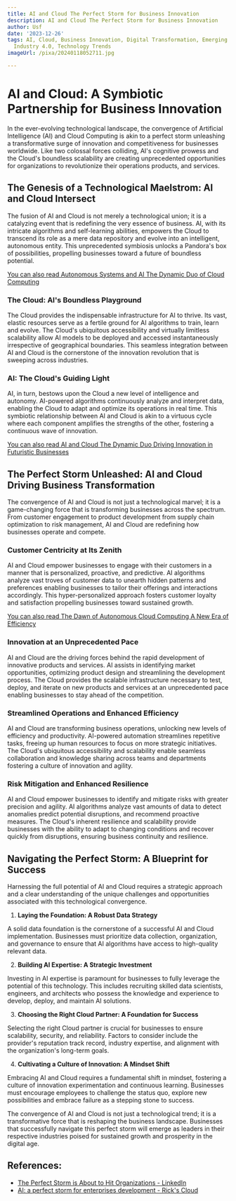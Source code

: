 ```yaml
---
title: AI and Cloud The Perfect Storm for Business Innovation
description: AI and Cloud The Perfect Storm for Business Innovation
author: Usf
date: '2023-12-26'
tags: AI, Cloud, Business Innovation, Digital Transformation, Emerging Technologies,
  Industry 4.0, Technology Trends
imageUrl: /pixa/20240118052711.jpg

---
```

# AI and  Cloud: A Symbiotic Partnership for Business  Innovation

In the ever-evolving technological landscape, the convergence  of Artificial Intelligence (AI) and Cloud Computing is  akin to a perfect storm unleashing  a  transformative surge  of innovation and competitiveness for businesses worldwide. Like two colossal forces colliding, AI's cognitive prowess and the Cloud's boundless scalability are creating unprecedented opportunities for organizations to revolutionize their  operations products, and services.

## The  Genesis of a Technological Maelstrom: AI and Cloud Intersect

The  fusion of AI and Cloud is not merely a technological union; it is a  catalyzing event that is redefining  the very essence of business. AI, with its intricate algorithms and self-learning abilities, empowers the Cloud to transcend its role as a mere data repository and evolve  into an intelligent, autonomous entity.  This unprecedented symbiosis unlocks a Pandora's box of possibilities, propelling businesses toward a future of boundless potential.

[You can also  read Autonomous  Systems  and AI  The Dynamic Duo of Cloud Computing](Autonomous%20Systems%20and%20AI%20The%20Dynamic%20Duo%20of%20Cloud%20Computing)


### The Cloud: AI's Boundless Playground

The Cloud provides the indispensable infrastructure for AI to thrive.  Its vast, elastic resources serve as a fertile ground for AI algorithms to train, learn and evolve. The Cloud's ubiquitous accessibility and virtually limitless scalability allow AI models to  be deployed and accessed instantaneously irrespective of geographical boundaries. This seamless integration between AI and Cloud is the cornerstone of the innovation revolution that is sweeping across industries.

###  AI: The  Cloud's  Guiding  Light

AI, in turn, bestows upon the Cloud a new level of intelligence and autonomy. AI-powered algorithms continuously analyze and interpret data, enabling the Cloud to adapt and optimize its operations in real time. This symbiotic relationship between AI and Cloud is akin to a virtuous cycle where each component amplifies the strengths of the other,  fostering a continuous  wave  of innovation.

[You can also  read AI and Cloud The Dynamic Duo Driving Innovation in Futuristic  Businesses](AI%20and%20Cloud%20The%20Dynamic%20Duo%20Driving%20Innovation%20in%20Futuristic%20Businesses)


## The Perfect Storm Unleashed: AI and Cloud Driving Business Transformation

The convergence of AI and Cloud is not just  a  technological marvel; it is a game-changing force that is transforming businesses across the spectrum.  From customer engagement to product development from supply chain optimization to risk management, AI and Cloud are redefining how businesses operate and compete.

### Customer Centricity at Its Zenith

AI and Cloud empower businesses  to engage with their customers in a manner that is personalized, proactive, and predictive. AI  algorithms analyze vast troves  of customer data to unearth hidden patterns and preferences enabling businesses to tailor their  offerings and interactions  accordingly. This hyper-personalized approach fosters customer loyalty and satisfaction propelling businesses toward sustained growth.

[You can also read The Dawn of Autonomous Cloud Computing A  New Era of Efficiency](The%20Dawn%20of%20Autonomous%20Cloud%20Computing%20A%20New%20Era%20of%20Efficiency)


### Innovation at an Unprecedented Pace

AI and  Cloud are the driving  forces behind the rapid development of  innovative products and services. AI assists  in identifying market opportunities, optimizing product design and streamlining the development process. The  Cloud provides the scalable infrastructure necessary to test,  deploy, and  iterate on new  products and services at  an  unprecedented pace enabling  businesses to  stay ahead of the competition.

### Streamlined Operations and Enhanced Efficiency

AI and Cloud are transforming business operations, unlocking new levels of efficiency and  productivity. AI-powered  automation streamlines  repetitive tasks, freeing up human resources to focus on more strategic initiatives. The Cloud's ubiquitous accessibility and scalability enable seamless collaboration and knowledge sharing across teams and departments fostering a  culture of innovation and  agility.

### Risk Mitigation and Enhanced Resilience

AI and Cloud empower businesses to identify  and mitigate risks with greater precision and agility. AI algorithms analyze  vast amounts of data to detect anomalies predict potential disruptions, and recommend proactive measures. The Cloud's inherent resilience and  scalability provide businesses with the ability  to adapt to changing conditions and recover  quickly from disruptions, ensuring business continuity and resilience.

## Navigating the  Perfect Storm: A Blueprint for Success

Harnessing the full potential of AI and Cloud requires a strategic approach  and a clear  understanding of the unique challenges and opportunities associated with this technological convergence.

1. **Laying the Foundation: A Robust Data Strategy**

A  solid data  foundation is the  cornerstone of a successful AI and Cloud implementation. Businesses  must prioritize data collection, organization, and governance to ensure that  AI algorithms have  access to high-quality relevant data.

2. **Building AI Expertise: A Strategic Investment**

Investing  in AI expertise  is paramount for  businesses to fully leverage the potential of this  technology. This includes recruiting skilled data scientists, engineers, and architects who possess the knowledge and experience to develop, deploy, and maintain AI solutions.

3. **Choosing the Right Cloud Partner: A Foundation for Success**

Selecting the right Cloud partner is crucial for businesses to ensure scalability, security, and  reliability. Factors  to consider include the provider's reputation track record, industry expertise, and alignment with the organization's long-term goals.

4.  **Cultivating  a Culture of Innovation: A Mindset Shift**

Embracing  AI and  Cloud requires a fundamental shift in mindset, fostering a culture of innovation experimentation  and continuous learning. Businesses must encourage employees to challenge the  status quo,  explore new possibilities and embrace failure as a stepping stone to success.

The convergence of AI and Cloud is not just a technological trend; it is  a transformative force that is reshaping the business landscape. Businesses that successfully  navigate this perfect storm  will emerge as leaders in their respective industries poised for sustained growth  and prosperity in the digital age.

## References:
- [The Perfect Storm is About to Hit Organizations - LinkedIn](https://www.linkedin.com/pulse/perfect-storm-hit-organizations-itamiq-hwuic?trk=public_post)
- [AI: a perfect storm for enterprises development - Rick's Cloud](https://rickscloud.com/ai-a-perfect-storm-for-enterprises-development/)
